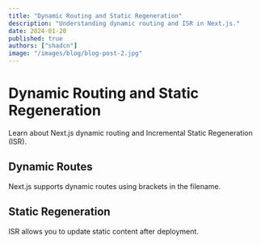 ```yaml
---
title: "Dynamic Routing and Static Regeneration"
description: "Understanding dynamic routing and ISR in Next.js."
date: 2024-01-20
published: true
authors: ["shadcn"]
image: "/images/blog/blog-post-2.jpg"
---
```


# Dynamic Routing and Static Regeneration

Learn about Next.js dynamic routing and Incremental Static Regeneration (ISR).

## Dynamic Routes

Next.js supports dynamic routes using brackets in the filename.

## Static Regeneration

ISR allows you to update static content after deployment.